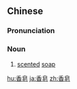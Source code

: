 ==Chinese==
{{zh-forms}}

===Pronunciation===
{{zh-pron
|m=xiāngzào
|c=hoeng1 zou6
|g='xiong1 cau5
|j=xion1 zau3
|x=xian1 zau3
|cat=n
}}

===Noun===
{{zh-noun}}

# [[scented]] [[soap]]

{{zh-cat|Elementary}}

[[hu:香皂]]
[[ja:香皂]]
[[zh:香皂]]